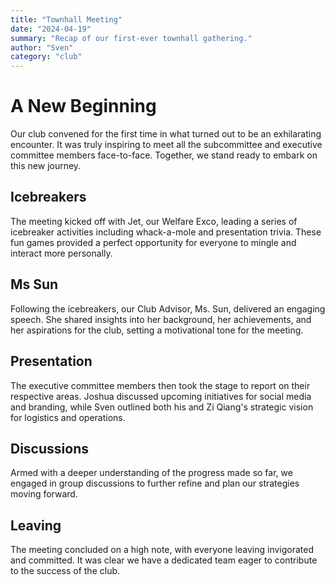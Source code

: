 ```yaml
---
title: "Townhall Meeting"
date: "2024-04-19"
summary: "Recap of our first-ever townhall gathering."
author: "Sven"
category: "club"
---
```


# A New Beginning

Our club convened for the first time in what turned out to be an exhilarating encounter. It was truly inspiring to meet all the subcommittee and executive committee members face-to-face. Together, we stand ready to embark on this new journey.

## Icebreakers

The meeting kicked off with Jet, our Welfare Exco, leading a series of icebreaker activities including whack-a-mole and presentation trivia. These fun games provided a perfect opportunity for everyone to mingle and interact more personally.

## Ms Sun

Following the icebreakers, our Club Advisor, Ms. Sun, delivered an engaging speech. She shared insights into her background, her achievements, and her aspirations for the club, setting a motivational tone for the meeting.

## Presentation

The executive committee members then took the stage to report on their respective areas. Joshua discussed upcoming initiatives for social media and branding, while Sven outlined both his and Zi Qiang's strategic vision for logistics and operations.

## Discussions

Armed with a deeper understanding of the progress made so far, we engaged in group discussions to further refine and plan our strategies moving forward.

## Leaving

The meeting concluded on a high note, with everyone leaving invigorated and committed. It was clear we have a dedicated team eager to contribute to the success of the club.